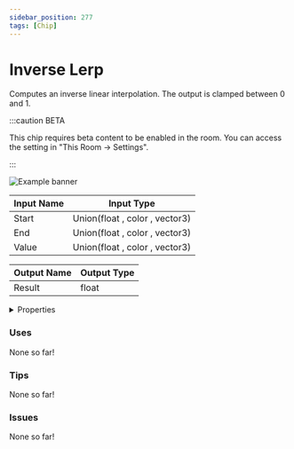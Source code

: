 ```yaml
---
sidebar_position: 277
tags: [Chip]
---
```


# Inverse Lerp

Computes an inverse linear interpolation. The output is clamped between 0 and 1.

:::caution BETA

This chip requires beta content to be enabled in the room. You can access the setting in "This Room -> Settings".

:::

![Example banner](./assets/9d811bd5-2a4a-4368-80ea-635004b6c06b.svg)

| Input Name | Input Type |
|-----------|-----------|
| Start | Union(float , color , vector3) |
| End | Union(float , color , vector3) |
| Value | Union(float , color , vector3) |

| Output Name | Output Type |
|-----------|-----------|
| Result | float |


<details>
  <summary>Properties</summary>
  <div>
    <div>
    <table>
      <thead>
        <tr>
          <th>Is beta required?</th>
          <th>✅</th>
        </tr>
        <tr>
          <th>Is this chip a trolling risk?</th>
          <th>❌</th>
        </tr>
        <tr>
          <th>Chip UUPD</th>
          <th>._uuid</th>
        </tr>
      </thead>
    </table>
    </div>
  </div>
</details>

### Uses

None so far!

### Tips

None so far!

### Issues

None so far!